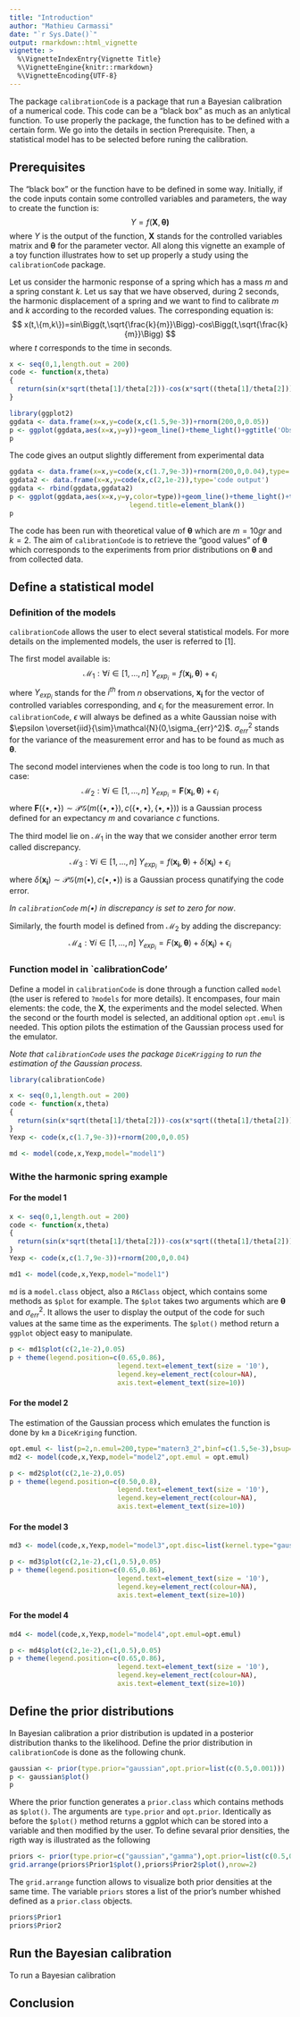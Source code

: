 ```yaml
---
title: "Introduction"
author: "Mathieu Carmassi"
date: "`r Sys.Date()`"
output: rmarkdown::html_vignette
vignette: >
  %\VignetteIndexEntry{Vignette Title}
  %\VignetteEngine{knitr::rmarkdown}
  %\VignetteEncoding{UTF-8}
---
```



The package `calibrationCode` is a package that run a Bayesian calibration of a numerical code. This code can be a "black box" as much as an anlytical function. To use properly the package, the function has to be defined with a certain form. We go into the details in section Prerequisite. Then, a statistical model has to be selected before runing the calibration.

## Prerequisites

The "black box" or the function have to be defined in some way. Initially, if the code inputs contain some controlled variables and parameters, the way to create the function is:
$$Y=f(\boldsymbol{X},\boldsymbol{\theta)} $$
where $Y$ is the output of the function, $\boldsymbol{X}$ stands for the controlled variables matrix and $\boldsymbol{\theta}$ for the parameter vector. All along this vignette an example of a toy function illustrates how to set up properly a study using the `calibrationCode` package.

Let us consider the harmonic response of a spring which has a mass $m$ and a spring constant $k$. Let us say that we have observed, during 2 seconds, the harmonic displacement of a spring and we want to find to calibrate $m$ and $k$ according to the recorded values. The corresponding equation is:
$$ x(t,\{m,k\})=sin\Bigg(t,\sqrt{\frac{k}{m}}\Bigg)-cos\Bigg(t,\sqrt{\frac{k}{m}}\Bigg) $$
where $t$ corresponds to the time in seconds.

```r
x <- seq(0,1,length.out = 200)
code <- function(x,theta)
{
  return(sin(x*sqrt(theta[1]/theta[2]))-cos(x*sqrt((theta[1]/theta[2]))))
}
```


```r
library(ggplot2)
ggdata <- data.frame(x=x,y=code(x,c(1.5,9e-3))+rnorm(200,0,0.05))
p <- ggplot(ggdata,aes(x=x,y=y))+geom_line()+theme_light()+ggtitle('Observation of the displacement')
p
```

The code gives an output slightly differement from experimental data

```r
ggdata <- data.frame(x=x,y=code(x,c(1.7,9e-3))+rnorm(200,0,0.04),type='experiments')
ggdata2 <- data.frame(x=x,y=code(x,c(2,1e-2)),type='code output')
ggdata <- rbind(ggdata,ggdata2)
p <- ggplot(ggdata,aes(x=x,y=y,color=type))+geom_line()+theme_light()+theme(legend.position=c(0.80,0.80),
                              legend.title=element_blank())
p
```

The code has been run with theoretical value of $\boldsymbol{\theta}$ which are $m=10gr$ and $k=2$. The aim of `calibrationCode` is to retrieve the "good values" of $\boldsymbol{\theta}$ which corresponds to the experiments from prior distributions on $\boldsymbol{\theta}$ and from collected data.

## Define a statistical model

### Definition of the models

`calibrationCode` allows the user to elect several statistical models. For more details on the implemented models, the user is referred to [1].

The first model available is:
$$\mathcal{M}_1:\forall i \in [1,\dots,n] \ Y_{exp_i}=f(\boldsymbol{x_i},\boldsymbol{\theta})+\epsilon_i$$
where $Y_{exp_i}$ stands for the $i^{th}$ from $n$ observations, $\boldsymbol{x_i}$ for the vector of controlled variables corresponding, and $\epsilon_i$ for the measurement error. In `calibrationCode`, $\epsilon$ will always be defined as a white Gaussian noise with $\epsilon \overset{iid}{\sim}\mathcal{N}(0,\sigma_{err}^2)$. $\sigma_{err}^2$ stands for the variance of the measurement error and has to be found as much as $\boldsymbol{\theta}$.


The second model intervienes when the code is too long to run. In that case:
$$\mathcal{M}_2:\forall i \in [1,\dots,n] \ Y_{exp_i}=\boldsymbol{F}(\boldsymbol{x_i},\boldsymbol{\theta})+\epsilon_i$$
where $\boldsymbol{F}(\{\bullet,\bullet\})\sim\mathcal{PG}(m(\{\bullet,\bullet\}),c(\{\bullet,\bullet\},\{\bullet,\bullet\}))$ is a Gaussian process defined for an expectancy $m$ and covariance $c$ functions.

The third model lie on $\mathcal{M}_1$ in the way that we consider another error term called discrepancy.
$$\mathcal{M}_3:\forall i \in [1,\dots,n] \ Y_{exp_i}=f(\boldsymbol{x_i},\boldsymbol{\theta})+\delta(\boldsymbol{x_i})+\epsilon_i$$
where $\delta(\boldsymbol{x_i})\sim\mathcal{PG}(m(\bullet),c(\bullet,\bullet))$ is a Gaussian process qunatifying the code error.

*In `calibrationCode` $m(\bullet)$ in discrepancy is set to zero for now*.

Similarly, the fourth model is defined from $\mathcal{M}_2$ by adding the discrepancy:
$$\mathcal{M}_4:\forall i \in [1,\dots,n] \ Y_{exp_i}=F(\boldsymbol{x_i},\boldsymbol{\theta})+\delta(\boldsymbol{x_i})+\epsilon_i$$

### Function model in `calibrationCode'

Define a model in `calibrationCode` is done through a function called `model` (the user is refered to `?models` for more details). It encompases, four main elements: the code, the $\boldsymbol{X}$, the experiments and the model selected. When the second or the fourth model is selected, an additional option `opt.emul` is needed. This option pilots the estimation of the Gaussian process used for the emulator.

*Note that `calibrationCode` uses the package `DiceKrigging` to run the estimation of the Gaussian process.*
```r
library(calibrationCode)
```                

```r
x <- seq(0,1,length.out = 200)
code <- function(x,theta)
{
  return(sin(x*sqrt(theta[1]/theta[2]))-cos(x*sqrt((theta[1]/theta[2]))))
}
Yexp <- code(x,c(1.7,9e-3))+rnorm(200,0,0.05)

md <- model(code,x,Yexp,model="model1")
```

### Withe the harmonic spring example

#### For the model 1
```r
x <- seq(0,1,length.out = 200)
code <- function(x,theta)
{
  return(sin(x*sqrt(theta[1]/theta[2]))-cos(x*sqrt((theta[1]/theta[2]))))
}
Yexp <- code(x,c(1.7,9e-3))+rnorm(200,0,0.04)

md1 <- model(code,x,Yexp,model="model1")
```

`md` is a `model.class` object, also a `R6Class` object, which contains some methods as `$plot` for example. The `$plot` takes two arguments which are $\boldsymbol{\theta}$ and $\sigma_{err}^2$. It allows the user to display the output of the code for such values at the same time as the experiments. The `$plot()` method return a `ggplot` object easy to manipulate.

```r
p <- md1$plot(c(2,1e-2),0.05)
p + theme(legend.position=c(0.65,0.86),
                           legend.text=element_text(size = '10'),
                           legend.key=element_rect(colour=NA),
                           axis.text=element_text(size=10))
```

#### For the model 2
The estimation of the Gaussian process which emulates the function is done by `km` a `DiceKriging` function.

```r
opt.emul <- list(p=2,n.emul=200,type="matern3_2",binf=c(1.5,5e-3),bsup=c(2.5,2.5e-2),DOE=NULL)
md2 <- model(code,x,Yexp,model="model2",opt.emul = opt.emul)
```

```r
p <- md2$plot(c(2,1e-2),0.05)
p + theme(legend.position=c(0.50,0.8),
                           legend.text=element_text(size = '10'),
                           legend.key=element_rect(colour=NA),
                           axis.text=element_text(size=10))
```

#### For the model 3

```r
md3 <- model(code,x,Yexp,model="model3",opt.disc=list(kernel.type="gauss"))
```

```r
p <- md3$plot(c(2,1e-2),c(1,0.5),0.05)
p + theme(legend.position=c(0.65,0.86),
                           legend.text=element_text(size = '10'),
                           legend.key=element_rect(colour=NA),
                           axis.text=element_text(size=10))
```

#### For the model 4

```r
md4 <- model(code,x,Yexp,model="model4",opt.emul=opt.emul)
```

```r
p <- md4$plot(c(2,1e-2),c(1,0.5),0.05)
p + theme(legend.position=c(0.65,0.86),
                           legend.text=element_text(size = '10'),
                           legend.key=element_rect(colour=NA),
                           axis.text=element_text(size=10))
```

## Define the prior distributions

In Bayesian calibration a prior distribution is updated in a posterior distribution thanks to the likelihood. Define the prior distribution in `calibrationCode` is done as the following chunk.

```r
gaussian <- prior(type.prior="gaussian",opt.prior=list(c(0.5,0.001)))
p <- gaussian$plot()
p
```

Where the prior function generates a `prior.class` which contains methods as `$plot()`. The arguments are `type.prior` and `opt.prior`. Identically as before the `$plot()` method returns a ggplot which can be stored into a variable and then modified by the user. To define sevaral prior densities, the rigth way is illustrated as the following

```r
priors <- prior(type.prior=c("gaussian","gamma"),opt.prior=list(c(0.5,0.001),c(5,1)))
grid.arrange(priors$Prior1$plot(),priors$Prior2$plot(),nrow=2)
```

The `grid.arrange` function allows to visualize both prior densities at the same time. The variable `priors` stores a list of the prior's number whished defined as a `prior.class` objects.

```r
priors$Prior1
priors$Prior2
```

## Run the Bayesian calibration
To run a Bayesian calibration



## Conclusion
